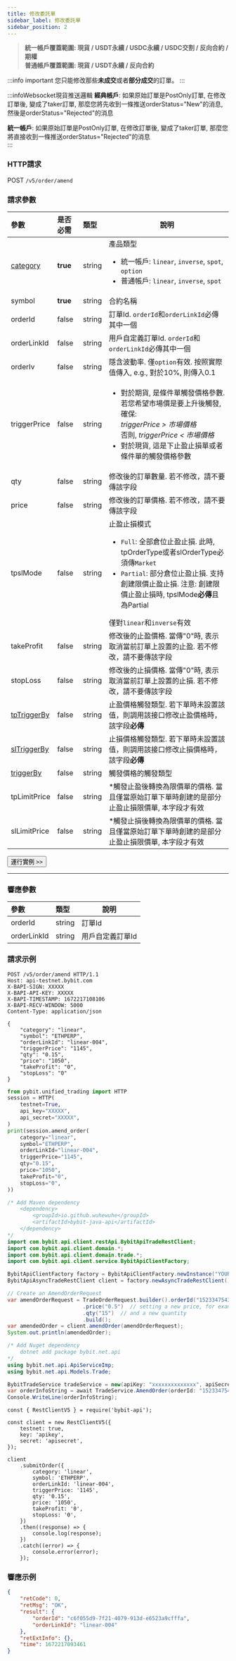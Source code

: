 ---
title: 修改委託單
sidebar_label: 修改委託單
sidebar_position: 2
---
> **統一帳戶覆蓋範圍: 現貨 / USDT永續 / USDC永續 / USDC交割 / 反向合約 / 期權**<br/>
> **普通帳戶覆蓋範圍: 現貨 / USDT永續 / 反向合約**

:::info important
您只能修改那些**未成交**或者**部分成交**的訂單。
:::

:::infoWebsocket現貨推送邏輯
**經典帳戶**: 如果原始訂單是PostOnly訂單, 在修改訂單後, 變成了taker訂單, 那麼您將先收到一條推送orderStatus="New"的消息, 然後是orderStatus="Rejected"的消息<br/>

**統一帳戶**: 如果原始訂單是PostOnly訂單, 在修改訂單後, 變成了taker訂單, 那麼您將直接收到一條推送orderStatus="Rejected"的消息<br/>
:::

### HTTP請求
POST `/v5/order/amend`

### 請求參數
| 參數 | 是否必需 | 類型 | 說明|
|:----- |:-------|:-----|------ |
|[category](../enum#category) |**true** |string |產品類型 <ul><li>統一帳戶: `linear`, `inverse`, `spot`, `option`</li><li>普通帳戶: `linear`, `inverse`, `spot`</li></ul>|
|symbol |**true** |string |合約名稱|
|orderId |false |string |訂單Id. `orderId`和`orderLinkId`必傳其中一個|
|orderLinkId |false |string |用戶自定義訂單Id. `orderId`和`orderLinkId`必傳其中一個 |
|orderIv |false |string |隱含波動率. 僅`option`有效. 按照實際值傳入, e.g., 對於10%, 則傳入0.1 |
|triggerPrice |false |string |<ul><li>對於期貨, 是條件單觸發價格參數. 若您希望市場價是要上升後觸發, 確保:<br/> _triggerPrice > 市場價格_<br/>否則, _triggerPrice < 市場價格_</li><li>對於現貨, 這是下止盈止損單或者條件單的觸發價格參數</li></ul>|
|qty |false |string |修改後的訂單數量. 若不修改，請不要傳該字段|
|price |false |string |修改後的訂單價格. 若不修改，請不要傳該字段|
|tpslMode |false |string |止盈止損模式 <ul><li>`Full`: 全部倉位止盈止損.  此時, tpOrderType或者slOrderType必須傳`Market`</li><li>`Partial`: 部分倉位止盈止損. 支持創建限價止盈止損. 注意: 創建限價止盈止損時, tpslMode**必傳**且為Partial</li></ul>僅對`linear`和`inverse`有效|
|takeProfit |false |string |修改後的止盈價格. 當傳"0"時, 表示取消當前訂單上設置的止盈. 若不修改，請不要傳該字段|
|stopLoss |false |string |修改後的止損價格. 當傳"0"時, 表示取消當前訂單上設置的止損. 若不修改，請不要傳該字段|
|[tpTriggerBy](../enum#triggerby) |false |string |止盈價格觸發類型. 若下單時未設置該值，則調用該接口修改止盈價格時，該字段**必傳**|
|[slTriggerBy](../enum#triggerby) |false |string |止損價格觸發類型. 若下單時未設置該值，則調用該接口修改止損價格時，該字段**必傳**|
|[triggerBy](../enum#triggerby) |false |string |觸發價格的觸發類型|
|tpLimitPrice |false |string |*觸發止盈後轉換為限價單的價格. 當且僅當原始訂單下單時創建的是部分止盈止損限價單, 本字段才有效|
|slLimitPrice |false |string |*觸發止損後轉換為限價單的價格. 當且僅當原始訂單下單時創建的是部分止盈止損限價單, 本字段才有效|

<a href="/api-explorer/v5/trade/amend-order"><Button>運行實例 >></Button></a>

---

### 響應參數
| 參數 | 類型 | 說明|
|:----- |:-----|----- |
|orderId |string |訂單Id |
|orderLinkId |string |用戶自定義訂單Id |

### 請求示例

<Tabs groupId="programming-languages">
<TabItem value="http" label="HTTP">

```http
POST /v5/order/amend HTTP/1.1
Host: api-testnet.bybit.com
X-BAPI-SIGN: XXXXX
X-BAPI-API-KEY: XXXXX
X-BAPI-TIMESTAMP: 1672217108106
X-BAPI-RECV-WINDOW: 5000
Content-Type: application/json

{
    "category": "linear",
    "symbol": "ETHPERP",
    "orderLinkId": "linear-004",
    "triggerPrice": "1145",
    "qty": "0.15",
    "price": "1050",
    "takeProfit": "0",
    "stopLoss": "0"
}
```

</TabItem>
<TabItem value="python" label="Python">

```python
from pybit.unified_trading import HTTP
session = HTTP(
    testnet=True,
    api_key="XXXXX",
    api_secret="XXXXX",
)
print(session.amend_order(
    category="linear",
    symbol="ETHPERP",
    orderLinkId="linear-004",
    triggerPrice="1145",
    qty="0.15",
    price="1050",
    takeProfit="0",
    stopLoss="0",
))
```

</TabItem>
<TabItem value="Java" label="Java">

```java
/* Add Maven dependency 
    <dependency>
        <groupId>io.github.wuhewuhe</groupId>
        <artifactId>bybit-java-api</artifactId>
    </dependency>
*/
import com.bybit.api.client.restApi.BybitApiTradeRestClient;
import com.bybit.api.client.domain.*;
import com.bybit.api.client.domain.trade.*;
import com.bybit.api.client.service.BybitApiClientFactory;

BybitApiClientFactory factory = BybitApiClientFactory.newInstance("YOUR_API_KEY", "YOUR_API_SECRET");
BybitApiAsyncTradeRestClient client = factory.newAsyncTradeRestClient();

// Create an AmendOrderRequest
var amendOrderRequest = TradeOrderRequest.builder().orderId("1523347543495541248").category(ProductType.LINEAR).symbol("XRPUSDT")
                        .price("0.5")  // setting a new price, for example
                        .qty("15")  // and a new quantity
                        .build();
var amendedOrder = client.amendOrder(amendOrderRequest);
System.out.println(amendedOrder);
```

</TabItem>
<TabItem value="DotNet" label=".Net">

```c#
/* Add Nuget dependency 
    dotnet add package bybit.net.api
*/
using bybit.net.api.ApiServiceImp;
using bybit.net.api.Models.Trade;

BybitTradeService tradeService = new(apiKey: "xxxxxxxxxxxxxx", apiSecret: "xxxxxxxxxxxxxxxxxxxxx");
var orderInfoString = await TradeService.AmendOrder(orderId: "1523347543495541248", category:Category.LINEAR, symbol: "XRPUSDT", price:"0.5", qty:"15");
Console.WriteLine(orderInfoString);
```

</TabItem>
<TabItem value="Node" label="Node.js">

```n4js
const { RestClientV5 } = require('bybit-api');

const client = new RestClientV5({
    testnet: true,
    key: 'apikey',
    secret: 'apisecret',
});

client
    .submitOrder({
        category: 'linear',
        symbol: 'ETHPERP',
        orderLinkId: 'linear-004',
        triggerPrice: '1145',
        qty: '0.15',
        price: '1050',
        takeProfit: '0',
        stopLoss: '0',
    })
    .then((response) => {
        console.log(response);
    })
    .catch((error) => {
        console.error(error);
    });
```

</TabItem>
</Tabs>

### 響應示例

```json
{
    "retCode": 0,
    "retMsg": "OK",
    "result": {
        "orderId": "c6f055d9-7f21-4079-913d-e6523a9cfffa",
        "orderLinkId": "linear-004"
    },
    "retExtInfo": {},
    "time": 1672217093461
}
```
